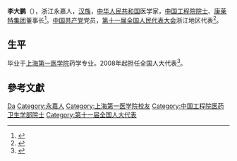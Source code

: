 '''李大鹏'''（{{bd|1950年|1月17日|}}），浙江永嘉人，[[汉族|汉族]]，[[中华人民共和国|中华人民共和国]]医学家，[[中国工程院院士|中国工程院院士]]、[[康莱特集团|康莱特集团]]董事长<ref>{{cite news|title=李大鹏当代表5年 白天当董事长 晚上当作家|url=http://zjnews.zjol.com.cn/05zjnews/system/2012/03/13/018258611.shtml|accessdate=2014-03-26|newspaper=浙江在线新闻网站|archive-date=2019-09-01|archive-url=https://web.archive.org/web/20190901055212/http://zjnews.zjol.com.cn/05zjnews/system/2012/03/13/018258611.shtml|dead-url=no}}</ref>。[[中国共产党|中国共产党]]党员，[[第十一届全国人民代表大会|第十一届全国人民代表大会]]浙江地区代表<ref>{{cite web|author=新华网|title=第十一届全国人大代表|url=http://news.xinhuanet.com/ziliao/2008-03/03/content_7708230.htm?node=36628|publisher=新华网|accessdate=2014-01-07|archive-date=2014-01-10|archive-url=https://web.archive.org/web/20140110211415/http://news.xinhuanet.com/ziliao/2008-03/03/content_7708230.htm?node=36628|dead-url=no}}</ref>。

== 生平 ==
毕业于[[上海第一医学院|上海第一医学院]]药学专业。2008年起担任全国人大代表<ref>{{cite news|title=全国人大代表信息-李大鹏|url=http://210.82.31.1:8084/delegate/viewDelegate.action?dbid=110883|accessdate=2013-04-05|newspaper=全国人大网|archive-url=https://web.archive.org/web/20140326105505/http://www.npc.gov.cn/delegate/viewDelegate.action?dbid=110883|archive-date=2014-03-26|dead-url=yes}}</ref>。

== 參考文獻 ==
{{reflist}}

{{中国工程院医药卫生学部院士}}

{{Authority control}}
{{DEFAULTSORT:Li李}}
[[Category:李姓|Da]]
[[Category:永嘉人|Category:永嘉人]]
[[Category:上海第一医学院校友|Category:上海第一医学院校友]]
[[Category:中国工程院医药卫生学部院士|Category:中国工程院医药卫生学部院士]]
[[Category:第十一届全国人大代表|Category:第十一届全国人大代表]]